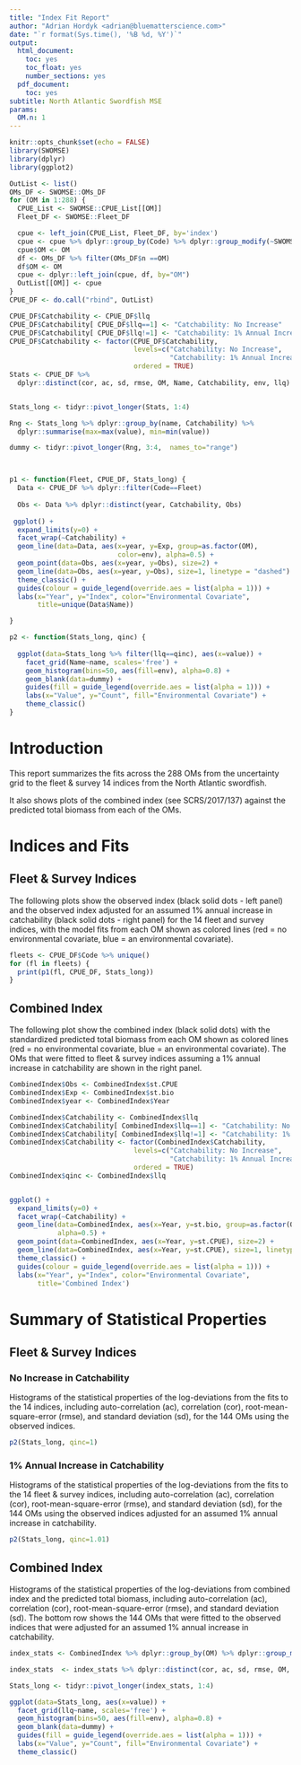 ```yaml
---
title: "Index Fit Report"
author: "Adrian Hordyk <adrian@bluematterscience.com>"
date: "`r format(Sys.time(), '%B %d, %Y')`"
output:
  html_document:
    toc: yes
    toc_float: yes
    number_sections: yes
  pdf_document:
    toc: yes
subtitle: North Atlantic Swordfish MSE
params:
  OM.n: 1
---
```




```r
knitr::opts_chunk$set(echo = FALSE)
library(SWOMSE)
library(dplyr)
library(ggplot2)
```

```r
OutList <- list()
OMs_DF <- SWOMSE::OMs_DF
for (OM in 1:288) {
  CPUE_List <- SWOMSE::CPUE_List[[OM]]
  Fleet_DF <- SWOMSE::Fleet_DF

  cpue <- left_join(CPUE_List, Fleet_DF, by='index')
  cpue <- cpue %>% dplyr::group_by(Code) %>% dplyr::group_modify(~SWOMSE:::fit.diagnostics(.x))
  cpue$OM <- OM
  df <- OMs_DF %>% filter(OMs_DF$n ==OM)
  df$OM <- OM
  cpue <- dplyr::left_join(cpue, df, by="OM")
  OutList[[OM]] <- cpue
}
CPUE_DF <- do.call("rbind", OutList)

CPUE_DF$Catchability <- CPUE_DF$llq
CPUE_DF$Catchability[ CPUE_DF$llq==1] <- "Catchability: No Increase"
CPUE_DF$Catchability[ CPUE_DF$llq!=1] <- "Catchability: 1% Annual Increase"
CPUE_DF$Catchability <- factor(CPUE_DF$Catchability, 
                               levels=c("Catchability: No Increase",
                                        "Catchability: 1% Annual Increase"),
                               ordered = TRUE)
Stats <- CPUE_DF %>% 
  dplyr::distinct(cor, ac, sd, rmse, OM, Name, Catchability, env, llq)


Stats_long <- tidyr::pivot_longer(Stats, 1:4)

Rng <- Stats_long %>% dplyr::group_by(name, Catchability) %>% 
  dplyr::summarise(max=max(value), min=min(value))

dummy <- tidyr::pivot_longer(Rng, 3:4,  names_to="range")



p1 <- function(Fleet, CPUE_DF, Stats_long) {
  Data <- CPUE_DF %>% dplyr::filter(Code==Fleet)
  
  Obs <- Data %>% dplyr::distinct(year, Catchability, Obs)
  
 ggplot() +
  expand_limits(y=0) + 
  facet_wrap(~Catchability) + 
  geom_line(data=Data, aes(x=year, y=Exp, group=as.factor(OM),
                           color=env), alpha=0.5) +
  geom_point(data=Obs, aes(x=year, y=Obs), size=2) +
  geom_line(data=Obs, aes(x=year, y=Obs), size=1, linetype = "dashed") +
  theme_classic() +
  guides(colour = guide_legend(override.aes = list(alpha = 1))) +
  labs(x="Year", y="Index", color="Environmental Covariate",
       title=unique(Data$Name)) 

}

p2 <- function(Stats_long, qinc) {
  
  ggplot(data=Stats_long %>% filter(llq==qinc), aes(x=value)) +
    facet_grid(Name~name, scales='free') +
    geom_histogram(bins=50, aes(fill=env), alpha=0.8) +
    geom_blank(data=dummy) + 
    guides(fill = guide_legend(override.aes = list(alpha = 1))) +
    labs(x="Value", y="Count", fill="Environmental Covariate") +
    theme_classic()
}

```


# Introduction

This report summarizes the fits across the 288 OMs from the uncertainty grid to 
the fleet & survey 14 indices from the North Atlantic swordfish. 

It also shows plots of the combined index (see SCRS/2017/137) against the predicted total biomass from each of the OMs. 

# Indices and Fits

## Fleet & Survey Indices
The following plots show the observed index (black solid dots - left panel) and the 
observed index adjusted for an assumed 1% annual increase in catchability (black solid dots - right panel) for the 14 fleet and survey indices, with the model fits from each OM shown as colored lines (red = no environmental covariate, blue = an environmental covariate).


```r
fleets <- CPUE_DF$Code %>% unique()
for (fl in fleets) {
  print(p1(fl, CPUE_DF, Stats_long))
}

```


## Combined Index 
The following plot show the combined index (black solid dots) with the standardized predicted total biomass from each OM shown as colored lines (red = no environmental covariate, blue = an environmental covariate). The OMs that were fitted to fleet & survey indices assuming a 1% annual increase in catchability are shown in the right panel.

```r
CombinedIndex$Obs <- CombinedIndex$st.CPUE
CombinedIndex$Exp <- CombinedIndex$st.bio
CombinedIndex$year <- CombinedIndex$Year

CombinedIndex$Catchability <- CombinedIndex$llq
CombinedIndex$Catchability[ CombinedIndex$llq==1] <- "Catchability: No Increase"
CombinedIndex$Catchability[ CombinedIndex$llq!=1] <- "Catchability: 1% Annual Increase"
CombinedIndex$Catchability <- factor(CombinedIndex$Catchability, 
                               levels=c("Catchability: No Increase",
                                        "Catchability: 1% Annual Increase"),
                               ordered = TRUE)
CombinedIndex$qinc <- CombinedIndex$llq


ggplot() +
  expand_limits(y=0) + 
  facet_wrap(~Catchability) + 
  geom_line(data=CombinedIndex, aes(x=Year, y=st.bio, group=as.factor(OM), color=env), 
            alpha=0.5) +
  geom_point(data=CombinedIndex, aes(x=Year, y=st.CPUE), size=2) +
  geom_line(data=CombinedIndex, aes(x=Year, y=st.CPUE), size=1, linetype = "dashed") +
  theme_classic() +
  guides(colour = guide_legend(override.aes = list(alpha = 1))) +
  labs(x="Year", y="Index", color="Environmental Covariate",
       title='Combined Index') 
```

# Summary of Statistical Properties

## Fleet & Survey Indices

### No Increase in Catchability 

Histograms of the statistical properties of the log-deviations from the fits to the 14 indices, including auto-correlation (ac), correlation (cor), root-mean-square-error (rmse), and standard deviation (sd), for the 144 OMs using the observed indices.


```r
p2(Stats_long, qinc=1)
```

### 1% Annual Increase in Catchability 

Histograms of the statistical properties of the log-deviations from the fits to the 14 fleet & survey indices, including auto-correlation (ac), correlation (cor), root-mean-square-error (rmse), and standard deviation (sd), for the 144 OMs using the observed indices adjusted for an assumed 1% annual increase in catchability.

```r
p2(Stats_long, qinc=1.01)
```



## Combined Index 
Histograms of the statistical properties of the log-deviations from combined index and the predicted total biomass, including auto-correlation (ac), correlation (cor), root-mean-square-error (rmse), and standard deviation (sd). The bottom row shows the 144 OMs that were fitted to the observed indices that were adjusted for an assumed 1% annual increase in catchability.


```r
index_stats <- CombinedIndex %>% dplyr::group_by(OM) %>% dplyr::group_modify(~SWOMSE:::fit.diagnostics(.x))

index_stats  <- index_stats %>% dplyr::distinct(cor, ac, sd, rmse, OM, Catchability, env, llq)

Stats_long <- tidyr::pivot_longer(index_stats, 1:4)

ggplot(data=Stats_long, aes(x=value)) +
  facet_grid(llq~name, scales='free') +
  geom_histogram(bins=50, aes(fill=env), alpha=0.8) +
  geom_blank(data=dummy) + 
  guides(fill = guide_legend(override.aes = list(alpha = 1))) +
  labs(x="Value", y="Count", fill="Environmental Covariate") +
  theme_classic()
```
